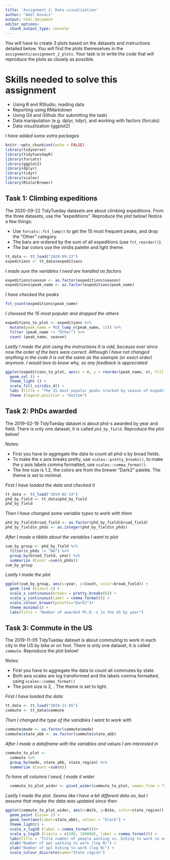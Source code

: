 ```yaml
---
title: 'Assignment 2: Data visualization'
author: "Adel Kovacs"
output: html_document
editor_options: 
  chunk_output_type: console
---
```


You will have to create 3 plots based on the datasets and instructions detailed below. You will find the plots themeselves in the `assignments/assignment_2_plots`. Your task is to write the code that will reproduce the plots as closely as possible.

# Skills needed to solve this assignment

-   Using R and RStudio, reading data
-   Reporting using RMarkdown
-   Using Git and Github (for submitting the task)
-   Data manipulation (e.g. dplyr, tidyr), and working with factors (forcats)
-   Data visuzlization (ggplot2)

*I have added some extra packages*

```r
knitr::opts_chunk$set(echo = FALSE)
library(tidyverse)
library(tidytuesdayR)
library(forcats)
library(ggplot2)
library(dplyr)
library(tidyr)
library(scales)
library(RColorBrewer)
```

## Task 1: Climbing expeditions

The 2020-09-22 TidyTueday datasets are about climbing expeditions. From the three datasets, use the "expeditions". Reproduce the plot below! Notice a few things:

-   Use `forcats::fct_lump()` to get the 15 most frequent peaks, and drop the "Other" category.
-   The bars are ordered by the sum of all expeditions (use `fct_reorder()`).
-   The bar colors use the viridis palette and light theme.

```r
tt_data <- tt_load("2020-09-22")
expeditions <- tt_data$expeditions
```

*I made sure the variables I need are handled as factors*
```r
expeditions$season <- as.factor(expeditions$season)
expeditions$peak_name <- as.factor(expeditions$peak_name)
```

*I have checked the peaks*

```r
fct_count(expeditions$peak_name)
```

*I choosed the 15 most popular and dropped the others*

```r
expeditions_to_plot <- expeditions %>%
  mutate(peak_name = fct_lump_n(peak_name, 15)) %>%
  filter (peak_name != "Other") %>%
  count (peak_name, season)
```

*Lastly I made the plot using the instructions*
*It is odd, because ever since now the order of the bars were correct. Although I have not changed anything in the code it is not the same as the example (or exact order) anymore. I would love to know why, so any feedback is appreciated*

```r
ggplot(expeditions_to_plot, aes(x = n, y = reorder(peak_name, n), fill = season)) +
  geom_col () +
  theme_light () +
  scale_fill_viridis_d() +
  labs (title = "The 15 most popular peaks stacked by season of expedition", x = "Number of expeditions", y = NULL) +
  theme (legend.position = "bottom")
```

## Task 2: PhDs awarded

The 2019-02-19 TidyTueday dataset is about phd-s awarded by year and field. There is only one dataset, it is called `phd_by_field`. Reproduce the plot below!

Notes:

-   First you have to aggregate the data to count all phd-s by broad fields.
-   To make the x axis breaks pretty, use `scales::pretty_breaks()`, to make the y axis labels comma formatted, use `scales::comma_format()`.
-   The line size is 1.2, the colors are from the brewer "Dark2" palette. The theme is set to minimal.

*First I have loaded the data and checked it*

```r
tt_data <- tt_load("2019-02-19")
phd_by_field <- tt_data$phd_by_field
phd_by_field
```

*Then I have changed some variable types to work with them*

```r
phd_by_field$broad_field <- as.factor(phd_by_field$broad_field)
phd_by_field$n_phds <- as.integer(phd_by_field$n_phds)
```

*After I made a tibble about the variables I want to plot*

```r
sum_by_group <- phd_by_field %>%
  filter(n_phds != "NA") %>%
  group_by(broad_field, year) %>%
  summarize (Count =sum(n_phds))
sum_by_group
```

*Lastly I made the plot*

```r
ggplot(sum_by_group, aes(x=year, y=Count, color=broad_field)) +
  geom_line (size=1.2) +
  scale_x_continuous(breaks = pretty_breaks(6)) +
  scale_y_continuous(label = comma_format()) +
  scale_colour_brewer(palette="Dark2")+
  theme_minimal() +
  labs(title = "Number of awarded Ph.D.-s in the US by year") 
```


## Task 3: Commute in the US

The 2019-11-05 TidyTueday dataset is about commuting to work in each city in the US by bike or on foot. There is only one dataset, it is called `commute`. Reproduce the plot below!

Notes:

-   First you have to aggregate the data to count all commutes by state.
-   Both axis scales are log transformed and the labels comma formatted, using `scales::comma_format()`
-   The point size is 2, . The theme is set to light.

*First I have loaded the data*

```r
tt_data <- tt_load("2019-11-05")
commute <- tt_data$commute
```

*Then I changed the type of the variables I want to work with*

```r
commute$mode <- as.factor(commute$mode)
commute$state_abb <- as.factor(commute$state_abb)
```

*After I made a dataframe with the variables and values I am interested in*

```r
commute_to_plot <- 
  commute %>%
  group_by(mode, state_abb, state_region) %>%
  summarize (Count =sum(n))
```

*To have all columns I need, I made it wider*

```r
  commute_to_plot_wider <- pivot_wider(commute_to_plot, names_from = "mode", values_from = "Count")
```

*Lastly I made the plot. Seems like I have a bit different data on, but I assume that maybe the data was updated since then*

```r
ggplot(commute_to_plot_wider, aes(x=Walk, y=Bike, color=state_region)) +
  geom_point (size= 2) +
  geom_text(aes(label=state_abb), colour = "black") +
  theme_light() +
  scale_x_log10 (label = comma_format())+
  scale_y_log10 (limits = c(100, 100000), label = comma_format()) +
  labs(title = "Title number of people walking vs. biking to work in each USA state") +
  xlab("Number of ppl walking to work (log N)") +
  ylab("Number of ppl biking to work (log N)") +
  scale_colour_discrete(name="State region")
```

